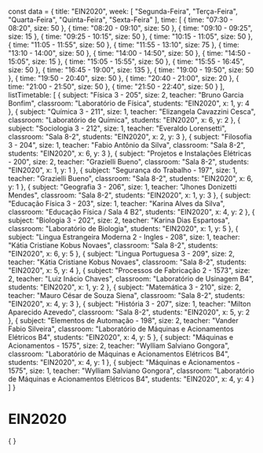 const data = {
  title: "EIN2020",
  week: [
    "Segunda-Feira",
    "Terça-Feira",
    "Quarta-Feira",
    "Quinta-Feira",
    "Sexta-Feira"
  ],
  time: [
    {
      time: "07:30 - 08:20",
      size: 50
    },
    {
      time: "08:20 - 09:10",
      size: 50
    },
    {
      time: "09:10 - 09:25",
      size: 15
    },
    {
      time: "09:25 - 10:15",
      size: 50
    },
    {
      time: "10:15 - 11:05",
      size: 50
    },
    {
      time: "11:05 - 11:55",
      size: 50
    },
    {
      time: "11:55 - 13:10",
      size: 75
    },
    {
      time: "13:10 - 14:00",
      size: 50
    },
    {
      time: "14:00 - 14:50",
      size: 50
    },
    {
      time: "14:50 - 15:05",
      size: 15
    },
    {
      time: "15:05 - 15:55",
      size: 50
    },
    {
      time: "15:55 - 16:45",
      size: 50
    },
    {
      time: "16:45 - 19:00",
      size: 135
    },
    {
      time: "19:00 - 19:50",
      size: 50
    },
    {
      time: "19:50 - 20:40",
      size: 50
    },
    {
      time: "20:40 - 21:00",
      size: 20
    },
    {
      time: "21:00 - 21:50",
      size: 50
    },
    {
      time: "21:50 - 22:40",
      size: 50
    }
  ],
  listTimetable: [
    {
      subject: "Física 3 - 205",
      size: 2,
      teacher: "Bruno Garcia Bonfim",
      classroom: "Laboratório de Física",
      students: "EIN2020",
      x: 1,
      y: 4
    },
    {
      subject: "Química 3 - 211",
      size: 1,
      teacher: "Elizangela Cavazzini Cesca",
      classroom: "Laboratório de Química",
      students: "EIN2020",
      x: 6,
      y: 2
    },
    {
      subject: "Sociologia 3 - 212",
      size: 1,
      teacher: "Everaldo Lorensetti",
      classroom: "Sala 8-2",
      students: "EIN2020",
      x: 2,
      y: 3
    },
    {
      subject: "Filosofia 3 - 204",
      size: 1,
      teacher: "Fabio Antônio da Silva",
      classroom: "Sala 8-2",
      students: "EIN2020",
      x: 6,
      y: 3
    },
    {
      subject: "Projetos e Instalações Elétricas - 200",
      size: 2,
      teacher: "Grazielli Bueno",
      classroom: "Sala 8-2",
      students: "EIN2020",
      x: 1,
      y: 1
    },
    {
      subject: "Segurança do Trabalho - 197",
      size: 1,
      teacher: "Grazielli Bueno",
      classroom: "Sala 8-2",
      students: "EIN2020",
      x: 6,
      y: 1
    },
    {
      subject: "Geografia 3 - 206",
      size: 1,
      teacher: "Jhones Donizetti Mendes",
      classroom: "Sala 8-2",
      students: "EIN2020",
      x: 1,
      y: 3
    },
    {
      subject: "Educação Física 3 - 203",
      size: 1,
      teacher: "Karina Alves da Silva",
      classroom: "Educação Física / Sala 4 B2",
      students: "EIN2020",
      x: 4,
      y: 2
    },
    {
      subject: "Biologia 3 - 202",
      size: 2,
      teacher: "Karina Dias Espartosa",
      classroom: "Laboratório de Biologia",
      students: "EIN2020",
      x: 1,
      y: 5
    },
    {
      subject: "Lingua Estrangeira Moderna 2 - Ingles - 208",
      size: 1,
      teacher: "Kátia Cristiane Kobus Novaes",
      classroom: "Sala 8-2",
      students: "EIN2020",
      x: 6,
      y: 5
    },
    {
      subject: "Lingua Portuguesa 3 - 209",
      size: 2,
      teacher: "Kátia Cristiane Kobus Novaes",
      classroom: "Sala 8-2",
      students: "EIN2020",
      x: 5,
      y: 4
    },
    {
      subject: "Processos de Fabricação 2 - 1573",
      size: 2,
      teacher: "Luiz Inácio Chaves",
      classroom: "Laboratório de Usinagem B4",
      students: "EIN2020",
      x: 1,
      y: 2
    },
    {
      subject: "Matemática 3 - 210",
      size: 2,
      teacher: "Mauro César de Souza Siena",
      classroom: "Sala 8-2",
      students: "EIN2020",
      x: 4,
      y: 3
    },
    {
      subject: "História 3 - 207",
      size: 1,
      teacher: "Milton Aparecido Azevedo",
      classroom: "Sala 8-2",
      students: "EIN2020",
      x: 5,
      y: 2
    },
    {
      subject: "Elementos de Automação - 198",
      size: 2,
      teacher: "Vander Fabio Silveira",
      classroom: "Laboratório de Máquinas e Acionamentos Elétricos B4",
      students: "EIN2020",
      x: 4,
      y: 5
    },
    {
      subject: "Máquinas e Acionamentos - 1575",
      size: 2,
      teacher: "Wylliam Salviano Gongora",
      classroom: "Laboratório de Máquinas e Acionamentos Elétricos B4",
      students: "EIN2020",
      x: 4,
      y: 1
    },
    {
      subject: "Máquinas e Acionamentos - 1575",
      size: 1,
      teacher: "Wylliam Salviano Gongora",
      classroom: "Laboratório de Máquinas e Acionamentos Elétricos B4",
      students: "EIN2020",
      x: 4,
      y: 4
    }
  ]
}

# EIN2020

<div>
    {
        <Grid
            title={data.title}
            weekDays={data.week}
            time={data.time}
            listClasses={data.listTimetable}
        />
    }
</div>